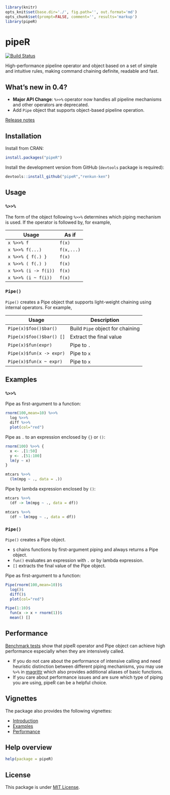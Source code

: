 ```r
library(knitr)
opts_knit$set(base.dir='./', fig.path='', out.format='md')
opts_chunk$set(prompt=FALSE, comment='', results='markup')
library(pipeR)
```

# pipeR

[![Build Status](https://travis-ci.org/renkun-ken/pipeR.png?branch=master)](https://travis-ci.org/renkun-ken/pipeR)

High-performance pipeline operator and object based on a set of simple and intuitive rules, making command chaining definite, readable and fast.

## What's new in 0.4?

- **Major API Change**: `%>>%` operator now handles all pipeline mechanisms and other operators are deprecated.
- Add `Pipe` object that supports object-based pipeline operation.

[Release notes](https://github.com/renkun-ken/pipeR/releases)

## Installation

Install from CRAN:

```r
install.packages("pipeR")
```

Install the development version from GitHub (`devtools` package is required):

```r
devtools::install_github("pipeR","renkun-ken")
```

## Usage

### `%>>%`

The form of the object following `%>>%` determines which piping mechanism is used. If the operator is followed by, for example, 

| Usage | As if |
|-------|-------------|
| `x %>>% f` | `f(x)` |
| `x %>>% f(...)` | `f(x,...)` |
| `x %>>% { f(.) }` | `f(x)` |
| `x %>>% ( f(.) )` | `f(x)` |
| `x %>>% (i -> f(i))` | `f(x)` |
| `x %>>% (i ~ f(i))` | `f(x)` |

### `Pipe()`

`Pipe()` creates a Pipe object that supports light-weight chaining using internal operators. For example,

| Usage | Description |
|-------|-------|
| `Pipe(x)$foo()$bar()` | Build `Pipe` object for chaining |
| `Pipe(x)$foo()$bar() []` | Extract the final value |
| `Pipe(x)$fun(expr)` | Pipe to `.` |
| `Pipe(x)$fun(x -> expr)` | Pipe to `x` |
| `Pipe(x)$fun(x ~ expr)` | Pipe to `x` |

## Examples

### `%>>%`

Pipe as first-argument to a function:

```r
rnorm(100,mean=10) %>>%
  log %>>%
  diff %>>%
  plot(col="red")
```

Pipe as `.` to an expression enclosed by `{}` or `()`:

```r
rnorm(100) %>>% {
  x <- .[1:50]
  y <- .[51:100]
  lm(y ~ x)
}
```

```r
mtcars %>>%
  (lm(mpg ~ ., data = .))
```

Pipe by lambda expression enclosed by `()`:

```r
mtcars %>>%
  (df -> lm(mpg ~ ., data = df))

mtcars %>>%
  (df ~ lm(mpg ~ ., data = df))
```

### `Pipe()`

`Pipe()` creates a Pipe object. 

- `$` chains functions by first-argument piping and always returns a Pipe object.
- `fun()` evaluates an expression with `.` or by lambda expression.
- `[]` extracts the final value of the Pipe object.

Pipe as first-argument to a function:

```r
Pipe(rnorm(100,mean=10))$
  log()$
  diff()$
  plot(col="red")
```

```r
Pipe(1:10)$
  fun(x -> x + rnorm(1))$
  mean() []
```

## Performance

[Benchmark tests](http://cran.r-project.org/web/packages/pipeR/vignettes/Performance.html) show that pipeR operator and Pipe object can achieve high performance especially when they are intensively called.

- If you do not care about the performance of intensive calling and need heuristic distinction between different piping mechanisms, you may use `%>%` in [magrittr](https://github.com/smbache/magrittr) which also provides additional aliases of basic functions. 
- If you care about performance issues and are sure which type of piping you are using, pipeR can be a helpful choice.

## Vignettes

The package also provides the following vignettes:

- [Introduction](http://cran.r-project.org/web/packages/pipeR/vignettes/Introduction.html)
- [Examples](http://cran.r-project.org/web/packages/pipeR/vignettes/Examples.html)
- [Performance](http://cran.r-project.org/web/packages/pipeR/vignettes/Performance.html)


## Help overview

```r
help(package = pipeR)
```

## License

This package is under [MIT License](http://opensource.org/licenses/MIT).
